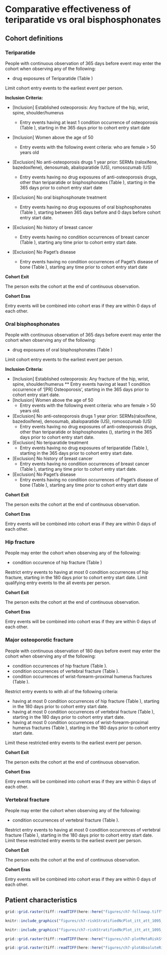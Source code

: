 \pagestyle{fancy}
# Comparative effectiveness of teriparatide vs oral bisphosphonates {#sec-osteoporosis-appendix}

\chaptermark{Teriparatide vs bisphosphonates}

\pagebreak

## Cohort definitions {#sec-osteoporosis-appendix-cohorts}

### Teriparatide {.unnumbered}

\textbf{Cohort Entry Events} \par
People with continuous observation of 365 days
before event may enter the cohort when observing any of the following:

* drug exposures of Teriparatide (Table \ref{table:ch7-appendix-teriparatide})

Limit cohort entry events to the earliest event per person.

**Inclusion Criteria:**

* [Inclusion] Established osteoporosis: Any fracture of the hip, wrist, spine, shoulder/humerus

  * Entry events having at least 1 condition occurrence of osteoporosis (Table \ref{table:ch7-appendix-osteoporosis}), starting in the 365 days prior to cohort entry start date

* [Inclusion] Women above the age of 50
  * Entry events with the following event criteria: who are female > 50 years old
* [Exclusion] No anti-osteoporosis drugs 1 year prior: SERMs (raloxifene, bazedoxifene), denosumab, abaloparatide (US), romosozumab (US)
  * Entry events having no drug exposures of anti-osteoporosis drugs, other than teriparatide or bisphosphonates (Table \ref{table:ch7-appendix-antiosteoporosis-drugs}), starting in the 365 days prior to cohort entry start date
* [Exclusion] No oral bisphosphonate treatment
  * Entry events having no drug exposures of oral bisphosphonates (Table \ref{table:ch7-appendix-bisphosphonates}), starting between 365 days before and 0 days before cohort entry start date.
* [Exclusion] No history of breast cancer
  * Entry events having no condition occurrences of breast cancer (Table \ref{table:ch7-appendix-breast-cancer}), starting any time prior to cohort entry start date.
* [Exclusion] No Paget's disease
  * Entry events having no condition occurrences of Paget's disease of bone (Table \ref{table:ch7-appendix-paget}), starting any time prior to cohort entry start date
  
**Cohort Exit** \par
The person exits the cohort at the end of continuous observation.

**Cohort Eras** \par
Entry events will be combined into cohort eras if they are within 0 days of each other.


### Oral bisphosphonates {.unnumbered}

\textbf{Cohort Entry Events} \par
People with continuous observation of 365 days
before event may enter the cohort when observing any of the following:

* drug exposures of oral bisphosphonates (Table \ref{table:ch7-appendix-bisphosphonates})

Limit cohort entry events to the earliest event per person.

**Inclusion Criteria:**

* [Inclusion] Established osteoporosis: Any fracture of the hip, wrist, spine, shoulder/humerus
  ** Entry events having at least 1 condition occurrence of '[PR] Osteoporosis', starting in the 365 days prior to cohort entry start date.
* [Inclusion] Women above the age of 50
  * Entry events with the following event criteria: who are female > 50 years old.
* [Exclusion] No anti-osteoporosis drugs 1 year prior: SERMs(raloxifene, bazedoxifene), denosumab, abaloparatide (US), romosozumab (US)
  * Entry events having no drug exposures of anti-osteoporosis drugs, other than teriparatide or bisphosphonates (\ref{table:ch7-appendix-antiosteoporosis-drugs}), starting in the 365 days prior to cohort entry start date.
* [Exclusion] No teriparatide treatment
  * Entry events having no drug exposures of teriparatide (Table \ref{table:ch7-appendix-teriparatide}), starting in the 365 days prior to cohort entry start date.
* [Exclusion] No history of breast cancer
  * Entry events having no condition occurrences of breast cancer (Table \ref{table:ch7-appendix-breast-cancer}), starting any time prior to cohort entry start date.
* [Exclusion] No Paget's disease
  * Entry events having no condition occurrences of Paget's disease of bone (Table \ref{table:ch7-appendix-paget}), starting any time prior to cohort entry start date

**Cohort Exit** \par
The person exits the cohort at the end of continuous observation.

**Cohort Eras** \par
Entry events will be combined into cohort eras if they are within 0 days of each other.


### Hip fracture {.unnumbered}

\textbf{Cohort Entry Events} \par
People may enter the cohort when observing any of the following:

* condition occurence of hip fracture (Table \ref{table:ch7-appendix-hip-fracture})

Restrict entry events to having at most 0 condition occurrences of hip fracture,
starting in the 180 days prior to cohort entry start date. Limit qualifying
entry events to the all events per person.

**Cohort Exit** \par
The person exits the cohort at the end of continuous observation.

**Cohort Eras** \par
Entry events will be combined into cohort eras if they are within 0 days of each other.

### Major osteoporotic fracture {.unnumbered}

\textbf{Cohort Entry Events} \par
People with continuous observation of 180 days before event may enter the cohort
when observing any of the following:

* condition occurrences of hip fracture (Table \ref{table:ch7-appendix-hip-fracture}).
* condition occurrences of vertebral fracture (Table \ref{table:ch7-appendix-vertebral-fracture}).
* condition occurrences of wrist-forearm-proximal humerus fractures (Table \ref{table:ch7-appendix-wrist}).

Restrict entry events to with all of the following criteria:

* having at most 0 condition occurrences of hip fracture (Table \ref{table:ch7-appendix-hip-fracture}), starting in the 180 days prior to cohort entry start date.
* having at most 0 condition occurrences of vertebral fracture (Table \ref{table:ch7-appendix-vertebral-fracture}), starting in the 180 days prior to cohort entry start date.
* having at most 0 condition occurrences of wrist-forearm-proximal humerus fractures (Table \ref{table:ch7-appendix-wrist}), starting in the 180 days prior to cohort entry start date.

Limit these restricted entry events to the earliest event per person.

**Cohort Exit** \par
The person exits the cohort at the end of continuous observation.

**Cohort Eras** \par
Entry events will be combined into cohort eras if they are within 0 days of each other.

### Vertebral fracture {.unnumbered}

\textbf{Cohort Entry Events} \par
People may enter the cohort when observing any of the following:

* condition occurrences of vertebral fracture (Table \ref{table:ch7-appendix-vertebral-fracture}).

Restrict entry events to having at most 0 condition occurrences of vertebral
fracture (Table \ref{table:ch7-appendix-vertebral-fracture}), starting in the 180 days prior to cohort entry
start date. Limit these restricted entry events to the earliest event per
person.

**Cohort Exit** \par
The person exits the cohort at the end of continuous observation.

**Cohort Eras** \par
Entry events will be combined into cohort eras if they are within 0 days of each other.


\begin{table}[H]
\caption{Concepts used to define anti-osteoporosis drugs (other than teriparatide or bisphosphonates).}
\label{table:ch7-appendix-antiosteoporosis-drugs}
\resizebox{\textwidth}{!}{\begin{tabular}{llllll}
\toprule
Concept Id & Concept name & Domain & Vocabulary & Excluded & Decendants \\
\midrule
1594148 & abaloparatide & Drug & RxNorm & NO & YES \\
44506794 & bazedoxifene & Drug & RxNorm & NO & YES \\
40222444 & denosumab & Drug & RxNorm & NO & YES \\
1513103 & Raloxifene & Drug & RxNorm & NO & YES \\
1511251 & romosozumab & Drug & RxNorm & NO & YES \\
19000815 & Strontium & Drug & RxNorm & NO & YES\\
\bottomrule
\end{tabular}}
\end{table}

\begin{table}[H]
\caption{Concepts used to define breast cancer.}
\label{table:ch7-appendix-breast-cancer}
\resizebox{\textwidth}{!}{\begin{tabular}{llllll}
\toprule
Concept Id & Concept name & Domain & Vocabulary & Excluded & Decendants \\
\midrule
4112853 & Malignant tumor of breast & Condition & SNOMED & NO & YES \\
\bottomrule
\end{tabular}}
\end{table}

\begin{table}[H]
\caption{Concepts used to  define oral bisphosphonates.}
\label{table:ch7-appendix-bisphosphonates}
\resizebox{\textwidth}{!}{\begin{tabular}{llllll}
\toprule
Concept Id & Concept name & Domain & Vocabulary & Excluded & Decendants \\
\bottomrule
1557272 & Alendronate & Drug & RxNorm & NO & YES \\
21604152 & alendronic acid & Drug & ATC & NO & YES \\
1512480 & Ibandronate & Drug & RxNorm & NO & YES \\
21604154 & ibandronic acid & Drug & ATC & NO & YES \\
1516800 & Risedronate & Drug & RxNorm & NO & YES \\
21604155 & risedronic acid & Drug & ATC & NO & YES \\
1524674 & zoledronic acid & Drug & RxNorm & NO & YES \\
21604156 & zoledronic acid & Drug & ATC & NO & YES \\
40241457 & zoledronic acid 0.04 MG/ML {[}Zometa{]} & Drug & RxNorm & YES & YES \\
1524677 & zoledronic acid 0.8 MG/ML & Drug & RxNorm & YES & YES \\
21114423 & zoledronic acid 4 MG {[}Zometa{]} & Drug & RxNorm Extension & YES & YES \\
42956218 & zoledronic acid Injectable Solution {[}Zometa{]} & Drug & RxNorm Extension & YES & YES \\
42956220 & zoledronic acid Injectable Solution {[}ZOMETA READY{]} & Drug & RxNorm Extension & YES & YES \\
41112021 & zoledronic acid Injectable Suspension {[}Zometa{]} & Drug & RxNorm Extension & YES & YES \\
1593366 & zoledronic acid Injection {[}Zometa{]} & Drug & RxNorm & YES & YES \\
36787242 & zoledronic acid Intravenous Solution {[}Zometa{]} & Drug & RxNorm Extension & YES & YES \\
36882768 & zoledronic acid Prefilled Syringe {[}Zometa{]} & Drug & RxNorm Extension & YES & YES \\
\bottomrule
\end{tabular}}
\end{table}

\begin{table}[H]
\caption{Concepts used to define osteoporosis}
\label{table:ch7-appendix-osteoporosis}
\resizebox{\textwidth}{!}{\begin{tabular}{llllll}
\toprule
Concept Id & Concept name & Domain & Vocabulary & Excluded & Decendants \\
\midrule
4138275 & Fracture dislocation of wrist joint & Condition & SNOMED & NO & YES \\
45763653 & Fracture of bone of hip region & Condition & SNOMED & NO & YES \\
4218884 & Fracture of carpal bone & Condition & SNOMED & NO & YES \\
442619 & Fracture of humerus & Condition & SNOMED & NO & YES \\
4174520 & Fracture of vertebral column & Condition & SNOMED & NO & YES \\
80502 & Osteoporosis & Condition & SNOMED & NO & YES \\
\bottomrule
\end{tabular}}
\end{table}

\begin{table}[H]
\caption{Concepts used to define Paget's disease.}
\label{table:ch7-appendix-paget}
\resizebox{\textwidth}{!}{\begin{tabular}{llllll}
\toprule
Concept Id & Concept name & Domain & Vocabulary & Excluded & Decendants \\
\midrule
4003461 & Paget's disease-clavicle & Condition & SNOMED & NO & YES \\
4002990 & Paget's disease-femur & Condition & SNOMED & NO & YES \\
4103167 & Pagets disease - hip & Condition & SNOMED & NO & YES \\
4001314 & Paget's disease-lumbar spine & Condition & SNOMED & NO & YES \\
4001445 & Paget's disease of humerus & Condition & SNOMED & NO & YES \\
4001981 & Paget's disease of pelvis & Condition & SNOMED & NO & YES \\
4001632 & Paget's disease of skull & Condition & SNOMED & NO & YES \\
4001313 & Paget's disease-thoracic spine & Condition & SNOMED & NO & YES \\
4003464 & Paget's disease-tibia & Condition & SNOMED & NO & YES \\
\bottomrule
\end{tabular}}
\end{table}

\begin{table}[H]
\caption{Concepts used to define treatment with teriparatide.}
\label{table:ch7-appendix-teriparatide}
\resizebox{\textwidth}{!}{\begin{tabular}{lllllll}
\toprule
Concept Id & Concept name & Domain & Vocabulary & Excluded & Decendants & Mapped \\
\midrule
1521987 & Teriparatide & Drug & RxNorm & NO & YES & NO \\
\bottomrule
\end{tabular}}
\end{table}

\begin{table}[H]
\caption{Concepts used to define hip fracture.}
\label{table:ch7-appendix-hip-fracture}
\resizebox{\textwidth}{!}{\begin{tabular}{llllll}
\toprule
Concept Id & Concept Name & Domain & Vocabulary & Excluded & Descendants \\
\midrule
433856 & Fracture of neck of femur & Condition & SNOMED & NO & YES \\
4167913 & Open fracture of femur, subcapital & Condition & SNOMED & YES & YES \\
436248 & Open fracture of neck of femur & Condition & SNOMED & YES & YES \\
4012436 & Open fracture of proximal femur, pertrochanteric & Condition & SNOMED & YES & YES \\
4015976 & Open fracture proximal femur,subcapital, Garden grade unspec & Condition & SNOMED & YES & YES \\
4015975 & Open fracture proximal femur, transepiphyseal & Condition & SNOMED & YES & YES \\
4230399 & Closed fracture of hip & Condition & SNOMED & NO & YES \\
\bottomrule
\end{tabular}}
\end{table}

\begin{table}[H]
\caption{Concepts used to define vertebral fracture.}
\label{table:ch7-appendix-vertebral-fracture}
\resizebox{\textwidth}{!}{\begin{tabular}{llllll}
\toprule
Concept Id & Concept Name & Domain & Vocabulary & Excluded & Descendants \\
\midrule
36211121 & Lumbar vertebral fracture & Condition & MedDRA & NO & YES \\
36211124 & Thoracic vertebral fracture & Condition & MedDRA & NO & YES \\
45757320 & Osteoporotic fracture of vertebra & Condition & SNOMED & NO & YES \\
4013604 & Closed fracture lumbar vertebra & Condition & SNOMED & NO & YES \\
4013596 & Closed fracture thoracic vertebra & Condition & SNOMED & NO & YES \\
\bottomrule
\end{tabular}}
\end{table}

\begin{table}[H]
\caption{Concepts used to define wrist/forearm/proximal humerus fractures.}
\label{table:ch7-appendix-wrist}
\resizebox{\textwidth}{!}{\begin{tabular}{llllll}
\toprule
Concept Id & Concept Name & Domain & Vocabulary & Excluded & Descendants \\
\midrule
440230 & Closed fracture of proximal humerus, anatomical neck & Condition & SNOMED & NO & YES \\
441699 & Closed fracture proximal humerus, greater tuberosity & Condition & SNOMED & NO & YES \\
4013920 & Closed fracture proximal humerus, neck & Condition & SNOMED & NO & YES \\
36211130 & Forearm fracture & Condition & MedDRA & NO & YES \\
432472 & Open fracture of proximal humerus, anatomical neck & Condition & SNOMED & NO & YES \\
437690 & Open fracture proximal humerus, greater tuberosity & Condition & SNOMED & NO & YES \\
4009431 & Open fracture proximal humerus, neck & Condition & SNOMED & NO & YES \\
36211137 & Wrist fracture & Condition & MedDRA & NO & YES \\
\bottomrule
\end{tabular}}
\end{table}



## Patient characteristics

\begin{landscape}
\begin{table}[H]
\caption{Characteristics of patients in CCAE receiving teriparatide or bisphosphonates before and after matching on the propensity score.}
\label{table:ch7-appendix-ccae}
\resizebox{\columnwidth}{!}{\begin{tabular}{lrrrrrr}
\toprule
& \multicolumn{3}{c}{Before matching} & \multicolumn{3}{c}{After matching} \\
\cmidrule(rl){2-4} \cmidrule(rl){5-7} 
Characteristic & Teriparatide (\%) & Bisphosphonates (\%) & Std. diff & Teriparatide (\%) & Bisphosphonates (\%) & Std. diff \\
\midrule
\textbf{Medical history: General} &  &  &  &  &  &  \\
Attention deficit   hyperactivity disorder & 1.2 & 0.5 & 0.08 & 1.2 & 1.2 & 0 \\
Chronic obstructive lung   disease & 11.3 & 6.3 & 0.18 & 10.8 & 10.9 & -0.01 \\
Crohn's disease & 1.8 & 0.7 & 0.09 & 1.8 & 1.8 & 0 \\
Depressive disorder & 16.6 & 9 & 0.23 & 16 & 17.1 & -0.03 \\
Diabetes mellitus & 0.2 & 0.1 & 0.02 & 0.2 & 0.3 & -0.01 \\
Gastroesophageal reflux   disease & 27.6 & 14.8 & 0.32 & 26.4 & 27.5 & -0.02 \\
Gastrointestinal   hemorrhage & 3.3 & 1.8 & 0.1 & 3.3 & 3.4 & -0.01 \\
Human immunodeficiency   virus infection & 0.2 & 0.1 & 0.02 & 0.2 & 0.2 & -0.01 \\
Hyperlipidemia & 41.1 & 35.8 & 0.11 & 39.7 & 40.6 & -0.02 \\
Hypertensive disorder & 0.5 & 0.3 & 0.03 & 0.5 & 0.5 & 0 \\
Obesity & 7.1 & 4.3 & 0.12 & 6.8 & 7.5 & -0.03 \\
Osteoarthritis & 14.9 & 8.3 & 0.21 & 14.3 & 14.5 & -0.01 \\
Pneumonia & 1.8 & 0.7 & 0.1 & 1.6 & 1.9 & -0.02 \\
Psoriasis & 2.7 & 1.6 & 0.08 & 2.6 & 2.6 & 0 \\
Rheumatoid arthritis & 10.1 & 5.1 & 0.19 & 9.8 & 10.2 & -0.01 \\
Schizophrenia & 0.1 & 0.1 & 0.01 & 0.1 & 0.1 & 0 \\
Ulcerative colitis & 1.8 & 0.8 & 0.08 & 1.7 & 1.6 & 0.01 \\
Urinary tract infectious   disease & 33.5 & 21.8 & 0.26 & 31.9 & 32.7 & -0.02 \\
Viral hepatitis C & 0.8 & 0.3 & 0.06 & 0.8 & 0.7 & 0.01
\end{tabular}}
\end{table}

\begin{table}[H]
\ContinuedFloat
\caption{Continued.}
\resizebox{\columnwidth}{!}{\begin{tabular}{lrrrrrr}
\toprule
& \multicolumn{3}{c}{Before matching} & \multicolumn{3}{c}{After matching} \\
\cmidrule(rl){2-4} \cmidrule(rl){5-7} 
Characteristic & Teriparatide (\%) & Bisphosphonates (\%) & Std. diff & Teriparatide (\%) & Bisphosphonates (\%) & Std. diff \\
\midrule
\textbf{Medical history: Cardiovascular disease} &  &  &  &  &  &  \\
Atrial fibrillation & 3.1 & 1.6 & 0.1 & 3 & 3.1 & 0 \\
Cerebrovascular disease & 1.9 & 1.1 & 0.07 & 1.8 & 1.8 & 0 \\
Coronary   arteriosclerosis & 5.6 & 3.4 & 0.11 & 5.4 & 5.4 & 0 \\
Heart disease & 1.8 & 0.8 & 0.09 & 1.8 & 1.6 & 0.01 \\
Heart failure & 1.1 & 0.4 & 0.09 & 1.1 & 1.1 & 0 \\
Ischemic heart disease & 0.2 & 0.1 & 0.02 & 0.2 & 0.2 & 0 \\
Pulmonary embolism & 0.4 & 0.1 & 0.05 & 0.4 & 0.4 & 0 \\
Venous thrombosis & 1.2 & 0.5 & 0.07 & 1 & 1.2 & -0.01 \\
\textbf{Medical history: Neoplasms} &  &  &  &  &  &  \\
Malignant lymphoma & 0.5 & 0.3 & 0.02 & 0.5 & 0.5 & 0 \\
Malignant neoplastic   disease & 0.4 & 0.3 & 0.02 & 0.4 & 0.4 & 0 \\
\bottomrule
\end{tabular}}
\end{table}

\begin{table}[H]
\caption{Characteristics of patients in MDCR receiving teriparatide or bisphosphonates before and after matching on the propensity score.}
\label{table:ch7-appendix-mdcr}
\resizebox{\columnwidth}{!}{\begin{tabular}{lrrrrrr}
\toprule
& \multicolumn{3}{c}{Before matching} & \multicolumn{3}{c}{After matching} \\
\cmidrule(rl){2-4} \cmidrule(rl){5-7} 
Characteristic & Teriparatide (\%) & Bisphosphonates (\%) & Std. diff & Teriparatide (\%) & Bisphosphonates (\%) & Std. diff \\
\midrule
\textbf{Medical history: General} &  &  &  &  &  &  \\
Attention deficit hyperactivity disorder & 0.3 & 0.1 & 0.04 & 0.3 & 0.2 & 0.02 \\
Chronic obstructive lung disease & 25.6 & 14.4 & 0.28 & 23.9 & 25.3 & -0.03 \\
Crohn's disease & 1.3 & 0.4 & 0.09 & 1.3 & 1.2 & 0.01 \\
Depressive disorder & 14.8 & 6.5 & 0.27 & 14.3 & 15.5 & -0.03 \\
Diabetes mellitus & 0.1 & 0 & 0.01 & 0.1 & 0.1 & 0 \\
Gastroesophageal reflux disease & 33.8 & 14.8 & 0.45 & 31.8 & 34.5 & -0.06 \\
Gastrointestinal hemorrhage & 7.3 & 3.3 & 0.18 & 6.7 & 7.1 & -0.01 \\
Human immunodeficiency virus infection & 0 & 0 & -0.01 & 0 & 0 & -0.02 \\
Hyperlipidemia & 47.5 & 33.5 & 0.29 & 46.4 & 48.8 & -0.05 \\
Obesity & 5.6 & 3.1 & 0.12 & 5.6 & 6.1 & -0.02 \\
Osteoarthritis & 27.1 & 14.7 & 0.31 & 25.3 & 26.9 & -0.04 \\
Pneumonia & 2.5 & 0.8 & 0.13 & 2.4 & 2.4 & 0 \\
Psoriasis & 2.6 & 1.4 & 0.09 & 2.6 & 3 & -0.03 \\
Rheumatoid arthritis & 11.6 & 5.2 & 0.23 & 11.1 & 11.4 & -0.01 \\
Schizophrenia & 0.1 & 0.1 & 0.01 & 0.1 & 0.1 & 0 \\
Ulcerative colitis & 1.9 & 0.7 & 0.11 & 1.8 & 1.7 & 0 \\
Urinary tract infectious disease & 38.1 & 20.5 & 0.39 & 36.2 & 38.2 & -0.04 \\
Viral hepatitis C & 0.3 & 0.1 & 0.04 & 0.4 & 0.3 & 0 \\
\end{tabular}}
\end{table}

\begin{table}[p]
\ContinuedFloat
\caption{Continued.}
\resizebox{\columnwidth}{!}{\begin{tabular}{lrrrrrr}
\toprule
& \multicolumn{3}{c}{Before matching} & \multicolumn{3}{c}{After matching} \\
\cmidrule(rl){2-4} \cmidrule(rl){5-7} 
Characteristic & Teriparatide (\%) & Bisphosphonates (\%) & Std. diff & Teriparatide (\%) & Bisphosphonates (\%) & Std. diff \\
\midrule
\textbf{Medical history: Cardiovascular disease} &  &  &  &  &  &  \\
Atrial fibrillation & 15.4 & 9.3 & 0.19 & 14.6 & 15.1 & -0.01 \\
Cerebrovascular disease & 8.4 & 4 & 0.18 & 7.8 & 8.1 & -0.01 \\
Coronary arteriosclerosis & 19.1 & 11 & 0.23 & 17.8 & 18.3 & -0.01 \\
Heart disease & 4.4 & 1.8 & 0.15 & 4 & 4.3 & -0.02 \\
Heart failure & 2.8 & 1.2 & 0.12 & 2.7 & 3 & -0.02 \\
Ischemic heart disease & 0.7 & 0.4 & 0.04 & 0.6 & 0.7 & -0.01 \\
Pulmonary embolism & 0.6 & 0.2 & 0.06 & 0.5 & 0.6 & -0.01 \\
Venous thrombosis & 1.7 & 0.9 & 0.08 & 1.5 & 1.9 & -0.03 \\
\textbf{Medical history: Neoplasms} &  &  &  &  &  &  \\
Malignant lymphoma & 0.7 & 0.6 & 0.02 & 0.8 & 1 & -0.02 \\
Malignant neoplastic disease & 0.7 & 0.4 & 0.04 & 0.6 & 0.6 & -0.01 \\
\bottomrule
\end{tabular}}
\end{table}

\begin{table}[p]
\caption{Characteristics of patients in Optum-DOD receiving teriparatide or bisphosphonates before and after matching on the propensity score.}
\label{table:ch7-appendix-optum-dod}
\resizebox{\columnwidth}{!}{\begin{tabular}{lrrrrrr}
\toprule
& \multicolumn{3}{c}{Before matching} & \multicolumn{3}{c}{After matching} \\
\cmidrule(rl){2-4} \cmidrule(rl){5-7} 
Characteristic & Teriparatide (\%) & Bisphosphonates (\%) & Std. diff & Teriparatide (\%) & Bisphosphonates (\%) & Std. diff \\
\midrule
\textbf{Medical history: General} &  &  &  &  &  &  \\
Attention deficit   hyperactivity disorder & 0.8 & 0.3 & 0.07 & 0.8 & 0.9 & -0.01 \\
Chronic obstructive lung   disease & 22.6 & 15.3 & 0.19 & 22 & 23.2 & -0.03 \\
Crohn's disease & 1.4 & 0.6 & 0.08 & 1.3 & 1.4 & -0.01 \\
Depressive disorder & 21.8 & 11.5 & 0.28 & 20.4 & 22.1 & -0.04 \\
Diabetes mellitus & 0.3 & 0.3 & 0.01 & 0.3 & 0.4 & -0.02 \\
Gastroesophageal reflux   disease & 33.2 & 17.6 & 0.36 & 31 & 32.9 & -0.04 \\
Gastrointestinal   hemorrhage & 6 & 3 & 0.14 & 5.6 & 5.7 & -0.01 \\
Human immunodeficiency   virus infection & 0.2 & 0.1 & 0.02 & 0.2 & 0.2 & 0.01 \\
Hyperlipidemia & 56.2 & 53 & 0.06 & 54.4 & 55.7 & -0.03 \\
Obesity & 11.3 & 9.1 & 0.07 & 11.5 & 12.3 & -0.02 \\
Osteoarthritis & 30.6 & 20.5 & 0.23 & 29 & 30.1 & -0.02 \\
Pneumonia & 4.5 & 2.9 & 0.08 & 4.5 & 4.9 & -0.02 \\
Psoriasis & 2.8 & 1.7 & 0.07 & 2.6 & 2.8 & -0.02 \\
Rheumatoid arthritis & 13.7 & 6.5 & 0.24 & 13 & 13.5 & -0.01 \\
Schizophrenia & 0.3 & 0.3 & 0 & 0.3 & 0.3 & 0 \\
Ulcerative colitis & 1.8 & 0.8 & 0.09 & 1.7 & 1.6 & 0.01 \\
Urinary tract infectious   disease & 41.1 & 27.6 & 0.29 & 39 & 40.9 & -0.04 \\
Viral hepatitis C & 1.1 & 0.5 & 0.06 & 1.1 & 1.1 & 0 \\
\end{tabular}}
\end{table}

\begin{table}[p]
\ContinuedFloat
\caption{Continued.}
\resizebox{\columnwidth}{!}{\begin{tabular}{lrrrrrr}
\toprule
& \multicolumn{3}{c}{Before matching} & \multicolumn{3}{c}{After matching} \\
\cmidrule(rl){2-4} \cmidrule(rl){5-7} 
Characteristic & Teriparatide (\%) & Bisphosphonates (\%) & Std. diff & Teriparatide (\%) & Bisphosphonates (\%) & Std. diff \\
\midrule
\textbf{Medical history: Cardiovascular disease} &  &  &  &  &  &  \\
Atrial fibrillation & 10.2 & 7 & 0.11 & 9.5 & 10.1 & -0.02 \\
Cerebrovascular disease & 5.4 & 3.4 & 0.1 & 5 & 5.3 & -0.01 \\
Coronary   arteriosclerosis & 11 & 6.6 & 0.16 & 10.2 & 10.7 & -0.02 \\
Heart disease & 4.6 & 2.6 & 0.11 & 4.3 & 4.4 & -0.01 \\
Heart failure & 4.8 & 3.1 & 0.09 & 4.9 & 5.3 & -0.02 \\
Ischemic heart disease & 0.4 & 0.3 & 0.03 & 0.4 & 0.4 & -0.01 \\
Pulmonary embolism & 1 & 0.6 & 0.04 & 1 & 1.1 & -0.01 \\
Venous thrombosis & 1.4 & 0.7 & 0.07 & 1.2 & 1.4 & -0.01 \\
\textbf{Medical history: Neoplasms} &  &  &  &  &  &  \\
Malignant lymphoma & 0.3 & 0.3 & 0 & 0.3 & 0.5 & -0.03 \\
Malignant neoplastic   disease & 0.4 & 0.3 & 0.02 & 0.3 & 0.5 & -0.02 \\
\bottomrule
\end{tabular}}
\end{table}

\begin{table}[p]
\caption{Characteristics of patients in Optum-EHR receiving teriparatide or bisphosphonates before and after matching on the propensity score.}
\label{table:ch7-appendix-optum-ehr}
\resizebox{\columnwidth}{!}{\begin{tabular}{lrrrrrr}
\toprule
& \multicolumn{3}{c}{Before matching} & \multicolumn{3}{c}{After matching} \\
\cmidrule(rl){2-4} \cmidrule(rl){5-7} 
Characteristic & Teriparatide (\%) & Bisphosphonates (\%) & Std. diff & Teriparatide (\%) & Bisphosphonates (\%) & Std. diff \\
\midrule
\textbf{Medical history: General} &  &  &  &  &  &  \\
Acute respiratory   disease & 0.1 & 0.1 & 0 & 0.1 & 0.1 & 0.01 \\
Attention deficit   hyperactivity disorder & 0.6 & 0.4 & 0.03 & 0.6 & 0.6 & 0 \\
Chronic obstructive lung   disease & 16.9 & 14 & 0.08 & 16.6 & 17.1 & -0.01 \\
Crohn's disease & 1.3 & 0.7 & 0.06 & 1.2 & 1.1 & 0.01 \\
Depressive disorder & 22 & 17 & 0.13 & 21.2 & 21.7 & -0.01 \\
Diabetes mellitus & 1.5 & 1.3 & 0.02 & 1.4 & 1.4 & 0.01 \\
Gastroesophageal reflux   disease & 31.4 & 24.9 & 0.15 & 30 & 29.9 & 0 \\
Gastrointestinal   hemorrhage & 3.7 & 2.6 & 0.06 & 3.5 & 3.6 & 0 \\
Human immunodeficiency   virus infection & 0.1 & 0.1 & -0.01 & 0.1 & 0.2 & -0.02 \\
Hyperlipidemia & 44.6 & 50.8 & -0.12 & 43.4 & 42 & 0.03 \\
Hypertensive disorder & 3.5 & 3.3 & 0.01 & 3.4 & 3.4 & 0 \\
Obesity & 10.3 & 9.9 & 0.01 & 10.1 & 10.2 & 0 \\
Osteoarthritis & 24.2 & 20.3 & 0.09 & 23.2 & 23.1 & 0 \\
Pneumonia & 5.2 & 3.5 & 0.08 & 5 & 5.3 & -0.01 \\
Psoriasis & 1.7 & 1.6 & 0 & 1.6 & 1.7 & -0.01 \\
Rheumatoid arthritis & 10.7 & 5.9 & 0.17 & 10.2 & 10.7 & -0.01 \\
Schizophrenia & 0.1 & 0.3 & -0.04 & 0.1 & 0.2 & -0.02 \\
Ulcerative colitis & 1.1 & 0.7 & 0.04 & 1.1 & 1.1 & 0 \\
Urinary tract infectious   disease & 26.1 & 22.1 & 0.09 & 24.7 & 24.8 & 0 \\
Viral hepatitis C & 0.9 & 0.7 & 0.03 & 0.9 & 1 & -0.01
\end{tabular}}
\end{table}

\begin{table}[p]
\caption{Continued.}
\ContinuedFloat
\resizebox{\columnwidth}{!}{\begin{tabular}{lrrrrrr}
\toprule
& \multicolumn{3}{c}{Before matching} & \multicolumn{3}{c}{After matching} \\
\cmidrule(rl){2-4} \cmidrule(rl){5-7} 
Characteristic & Teriparatide (\%) & Bisphosphonates (\%) & Std. diff & Teriparatide (\%) & Bisphosphonates (\%) & Std. diff \\
\midrule
\textbf{Medical history: Cardiovascular disease} &  &  &  &  &  & \\
Atrial fibrillation & 9.8 & 8.2 & 0.06 & 9.6 & 9.8 & -0.01 \\
Cerebrovascular disease & 2.8 & 2.4 & 0.02 & 2.6 & 2.7 & -0.01 \\
Coronary arteriosclerosis & 8.4 & 7.2 & 0.05 & 8 & 7.9 & 0 \\
Heart disease & 4.4 & 3.7 & 0.03 & 4.1 & 4.1 & 0 \\
Heart failure & 3.7 & 2.8 & 0.05 & 3.5 & 3.7 & -0.01 \\
Ischemic heart disease & 0.3 & 0.2 & 0.03 & 0.3 & 0.2 & 0.02 \\
Pulmonary embolism & 1.4 & 0.8 & 0.05 & 1.3 & 1.4 & -0.01 \\
Venous thrombosis & 0.9 & 0.6 & 0.04 & 0.8 & 0.9 & -0.01 \\
\textbf{Medical history: Neoplasms} &  &  &  &  &  &  \\
Malignant lymphoma & 0.5 & 0.5 & 0 & 0.5 & 0.6 & -0.01 \\
Malignant neoplastic disease & 0.7 & 0.7 & 0 & 0.7 & 0.8 & -0.01 \\
Malignant tumor of colon & 0.1 & 0.1 & 0 & 0.1 & 0.1 & 0 \\
Malignant tumor of lung & 0.1 & 0.1 & 0 & 0.1 & 0.1 & 0 \\
\bottomrule
\end{tabular}}
\end{table}

\end{landscape}


```r
grid::grid.raster(tiff::readTIFF(here::here("figures/ch7-followup.tiff")))
```

```r
knitr::include_graphics("figures/ch7-riskStratifiedNcPlot_itt_att_1095_custom.pdf")
```

```r
knitr::include_graphics("figures/ch7-riskStratifiedNcPlot_itt_att_1095_gl.pdf")
```

```r
grid::grid.raster(tiff::readTIFF(here::here("figures/ch7-plotMetaRiskStratified_itt_att_1095_gl.tiff")))
```

```r
grid::grid.raster(tiff::readTIFF(here::here("figures/ch7-plotAbsoluteRiskStratified_itt_att_1095_gl.tiff")))
```

\clearpage\null\pagestyle{empty}
